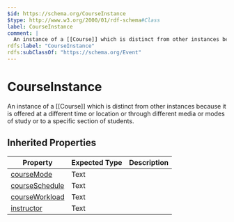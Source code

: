 ```yaml
---
$id: https://schema.org/CourseInstance
$type: http://www.w3.org/2000/01/rdf-schema#Class
label: CourseInstance
comment: |
  An instance of a [[Course]] which is distinct from other instances because it is offered at a different time or location or through different media or modes of study or to a specific section of students.
rdfs:label: "CourseInstance"
rdfs:subClassOf: "https://schema.org/Event"
---
```


# CourseInstance

An instance of a [[Course]] which is distinct from other instances because it is offered at a different time or location or through different media or modes of study or to a specific section of students.

## Inherited Properties

| Property | Expected Type | Description |
| --- | --- | --- |
| [courseMode](https://schema.org/courseMode) | Text |  |
| [courseSchedule](https://schema.org/courseSchedule) | Text |  |
| [courseWorkload](https://schema.org/courseWorkload) | Text |  |
| [instructor](https://schema.org/instructor) | Text |  |
